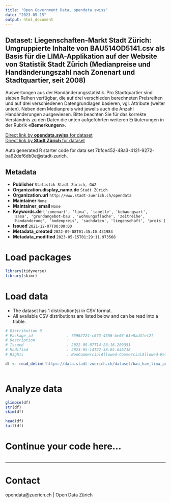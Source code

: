 ```yaml
---
title: "Open Government Data, opendata.swiss"
date: "2023-05-15"
output: html_document
---
```


## Dataset: Liegenschaften-Markt Stadt Zürich: Umgruppierte Inhalte von BAU514OD5141.csv als Basis für die LIMA-Applikation auf der Website von Statistik Stadt Zürich (Medianpreise und Handänderungszahl nach Zonenart und Stadtquartier, seit 2008)


Auswertungen aus der Handänderungsstatistik. Pro Stadtquartier sind sieben Reihen verfügbar, die auf drei verschieden berechneten Preisreihen und auf drei verschiedenen Datengrundlagen basieren, vgl. Attribute (weiter unten). Neben dem Medianpreis wird jeweils auch die Anzahl Handänderungen ausgewiesen.
Bitte beachten Sie für das korrekte Verständnis zu den Daten die unten aufgeführten weiteren Erläuterungen in der Rubrik **«Bemerkungen»**.



[Direct link by **opendata.swiss** for dataset](https://opendata.swiss/de/dataset/liegenschaften-markt-stadt-zurich-umgruppierte-inhalte-von-bau514od5141-csv-als-basis-fur-20081)<br>
[Direct link by **Stadt Zürich** for dataset](https://data.stadt-zuerich.ch/dataset/bau_hae_lima_preise_anzahl_hae_art_gebiet_bzo_jahr_grpd_od5142)

Auto generated R starter code for data set 7bfce452-48a3-4121-9272-ba62def6db0e@stadt-zurich.

## Metadata

- **Publisher** `Statistik Stadt Zürich, GWZ`
- **Organization.display_name.de** `Stadt Zürich`
- **Organization.url** `http://www.stadt-zuerich.ch/opendata`
- **Maintainer** `None`
- **Maintainer_email** `None`
- **Keywords.de** `['zonenart', 'lima', 'tabelle', 'bebaungsart', 'sasa', 'grundangebot-bau', 'wohnungsflache', 'zeitreihe', 'handanderung', 'bodenpreis', 'sachdaten', 'liegenschaft', 'preis']`
- **Issued** `2021-12-07T00:00:00`
- **Metadata_created** `2022-09-08T01:45:10.431983`
- **Metadata_modified** `2023-05-15T01:29:11.973568`


# Load packages

```r

library(tidyverse)
library(skimr)

```

# Load data

-   The dataset has 1 distribution(s) in CSV format.
-   All available CSV distributions are listed below and can be read into a tibble.

```r

# Distribution 0
# Package_id               : 75962724-c673-4556-be03-63e8ad3fef2f
# Description              : 
# Issued                   : 2022-09-07T14:26:16.209351
# Modified                 : 2023-05-14T22:38:02.646718
# Rights                   : NonCommercialAllowed-CommercialAllowed-ReferenceNotRequired

df <- read_delim('https://data.stadt-zuerich.ch/dataset/bau_hae_lima_preise_anzahl_hae_art_gebiet_bzo_jahr_grpd_od5142/download/BAU514OD5142.csv')



```

# Analyze data

```r

glimpse(df)
str(df)
skim(df)

head(df)
tail(df)

```

# Continue your code here...

```r

```

------------------------------------------------------------------------

# Contact

opendata@zuerich.ch | Open Data Zürich
